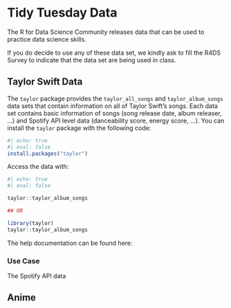 # Tidy Tuesday Data

The R for Data Science Community releases data that can be used to practice data science skills.

If you do decide to use any of these data set, we kindly ask to fill the R4DS Survey to indicate that the data set are being used in class.

## Taylor Swift Data

The `taylor` package provides the `taylor_all_songs` and `taylor_album_songs` data sets that contain information on all of Taylor Swift's songs. Each data set contains basic information of songs (song release date, album releaser, ...) and Spotify API level data (danceability score, energy score, ...). You can install the `taylor` package with the following code:

```r
#| echo: true
#| eval: false
install.packages("taylor")

```

Access the data with:

```r
#| echo: true
#| eval: false

taylor::taylor_album_songs

## OR

library(taylor)
taylor::taylor_album_songs
```

The help documentation can be found here:

### Use Case

The Spotify API data

## Anime

## 
